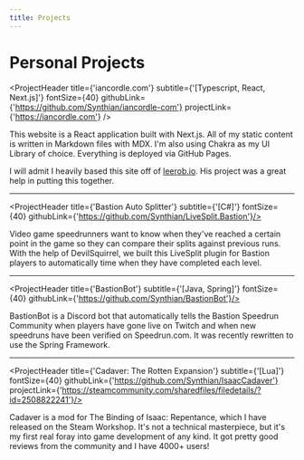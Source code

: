 ```yaml
---
title: Projects
---
```


# Personal Projects

<ProjectHeader title={'iancordle.com'} subtitle={'[Typescript, React, Next.js]'} fontSize={40} githubLink={'https://github.com/Synthian/iancordle-com'} projectLink={'https://iancordle.com'} />

This website is a React application built with Next.js. All of my static content is written in Markdown files with MDX.
I'm also using Chakra as my UI Library of choice.
Everything is deployed via GitHub Pages.

I will admit I heavily based this site off of [leerob.io](https://leerob.io). His project was a great help in putting this together.

***

<ProjectHeader title={'Bastion Auto Splitter'} subtitle={'[C#]'} fontSize={40} githubLink={'https://github.com/Synthian/LiveSplit.Bastion'}/>

Video game speedrunners want to know when they've reached a certain point in the game so they can compare their splits
against previous runs. With the help of DevilSquirrel, we built this LiveSplit plugin for Bastion players to automatically
time when they have completed each level.

***

<ProjectHeader title={'BastionBot'} subtitle={'[Java, Spring]'} fontSize={40} githubLink={'https://github.com/Synthian/BastionBot'}/>

BastionBot is a Discord bot that automatically tells the Bastion Speedrun Community when players have gone live on Twitch
and when new speedruns have been verified on Speedrun.com. It was recently rewritten to use the Spring Framework.

***

<ProjectHeader title={'Cadaver: The Rotten Expansion'} subtitle={'[Lua]'} fontSize={40} githubLink={'https://github.com/Synthian/IsaacCadaver'} projectLink={'https://steamcommunity.com/sharedfiles/filedetails/?id=2508822241'}/>

Cadaver is a mod for The Binding of Isaac: Repentance, which I have released on the Steam Workshop. It's not a technical masterpiece, but
it's my first real foray into game development of any kind. It got pretty good reviews from the community and I have 4000+ users!